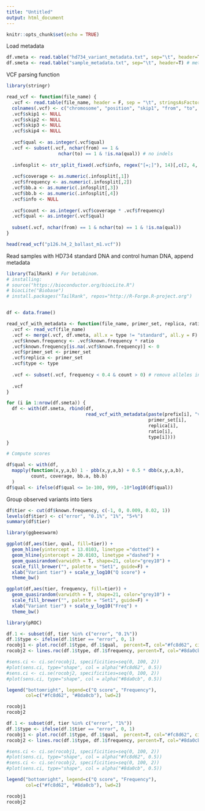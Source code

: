 ```yaml
---
title: "Untitled"
output: html_document
---
```


```r
knitr::opts_chunk$set(echo = TRUE)
```

Load metadata

```r
df.vmeta <- read.table("hd734_variant_metadata.txt", sep="\t", header=T) # variants observed in HD734 and covered by our primers
df.smeta <- read.table("sample_metadata.txt", sep="\t", header=T) # metadata for amplicon sequencing samples
```

VCF parsing function

```r
library(stringr)

read_vcf <- function(file_name) {
  .vcf <- read.table(file_name, header = F, sep = "\t", stringsAsFactors = F)
  colnames(.vcf) <- c("chromosome", "position",	"skip1", "from", "to", "qual", "skip2", "info", "skip3", "skip4")
  .vcf$skip1 <- NULL
  .vcf$skip2 <- NULL
  .vcf$skip3 <- NULL
  .vcf$skip4 <- NULL
  
  .vcf$qual <- as.integer(.vcf$qual)
  .vcf <- subset(.vcf, nchar(from) == 1 &
                   nchar(to) == 1 & !is.na(qual)) # no indels
  
  .infosplit <- str_split_fixed(.vcf$info, regex("[=;]"), 14)[,c(2, 4, 12, 14)]
  
  .vcf$coverage <- as.numeric(.infosplit[,1])
  .vcf$frequency <- as.numeric(.infosplit[,2])
  .vcf$bb.a <- as.numeric(.infosplit[,3])
  .vcf$bb.b <- as.numeric(.infosplit[,4])
  .vcf$info <- NULL
  
  .vcf$count <- as.integer(.vcf$coverage * .vcf$frequency)
  .vcf$qual <- as.integer(.vcf$qual)
  
  subset(.vcf, nchar(from) == 1 & nchar(to) == 1 & !is.na(qual))
}

head(read_vcf("p126.h4_2_ballast_m1.vcf"))
```

Read samples with HD734 standard DNA and control human DNA, append metadata

```r
library(TailRank) # For betabinom. 
# installing:
# source("https://bioconductor.org/biocLite.R")
# biocLite("Biobase")
# install.packages("TailRank", repos="http://R-Forge.R-project.org")


df <- data.frame()

read_vcf_with_metadata <- function(file_name, primer_set, replica, ratio, type) {
  .vcf <- read_vcf(file_name)
  .vcf <- merge(.vcf, df.vmeta, all.x = type != "standard", all.y = F)
  .vcf$known.frequency <- .vcf$known.frequency * ratio
  .vcf$known.frequency[is.na(.vcf$known.frequency)] <- 0
  .vcf$primer_set <- primer_set
  .vcf$replica <- primer_set
  .vcf$type <- type
  
  .vcf <- subset(.vcf, frequency < 0.4 & count > 0) # remove alleles in control
  
  .vcf
}

for (i in 1:nrow(df.smeta)) {
  df <- with(df.smeta, rbind(df, 
                             read_vcf_with_metadata(paste(prefix[i], "vcf", sep="."), 
                                                    primer_set[i],
                                                    replica[i],
                                                    ratio[i],
                                                    type[i])))
}

# Compute scores

df$qual <- with(df, 
  mapply(function(x,y,a,b) 1 - pbb(x,y,a,b) + 0.5 * dbb(x,y,a,b),
         count, coverage, bb.a, bb.b)
  )
df$qual <- ifelse(df$qual <= 1e-100, 999, -10*log10(df$qual))
```

Group observed variants into tiers

```r
df$tier <- cut(df$known.frequency, c(-1, 0, 0.009, 0.02, 1))
levels(df$tier) <- c("error", "0.1%", "1%", "5+%")
summary(df$tier)
```

```r
library(ggbeeswarm)

ggplot(df,aes(tier, qual, fill=tier)) + 
  geom_hline(yintercept = 13.0103, linetype ="dotted") +
  geom_hline(yintercept = 20.0103, linetype ="dashed") +
  geom_quasirandom(varwidth = T, shape=21, color="grey10") +
  scale_fill_brewer("", palette = "Set1", guide=F) +
  xlab("Variant tier") + scale_y_log10("Q score") +
  theme_bw()

ggplot(df,aes(tier, frequency, fill=tier)) + 
  geom_quasirandom(varwidth = T, shape=21, color="grey10") +
  scale_fill_brewer("", palette = "Set1", guide=F) +
  xlab("Variant tier") + scale_y_log10("Freq") +
  theme_bw()
```

```r
library(pROC)

df.1 <- subset(df, tier %in% c("error", "0.1%"))
df.1$type <- ifelse(df.1$tier == "error", 0, 1)
rocobj1 <- plot.roc(df.1$type, df.1$qual,  percent=T, col="#fc8d62", ci=T)
rocobj2 <- lines.roc(df.1$type, df.1$frequency, percent=T, col="#8da0cb", ci=T)

#sens.ci <- ci.se(rocobj1, specificities=seq(0, 100, 2))
#plot(sens.ci, type="shape", col = alpha("#fc8d62", 0.5))
#sens.ci <- ci.se(rocobj2, specificities=seq(0, 100, 2))
#plot(sens.ci, type="shape", col = alpha("#8da0cb", 0.5))

legend("bottomright", legend=c("Q score", "Frequency"), 
       col=c("#fc8d62", "#8da0cb"), lwd=2)

rocobj1
rocobj2
```

```r
df.1 <- subset(df, tier %in% c("error", "1%"))
df.1$type <- ifelse(df.1$tier == "error", 0, 1)
rocobj1 <- plot.roc(df.1$type, df.1$qual,  percent=T, col="#fc8d62", ci=T)
rocobj2 <- lines.roc(df.1$type, df.1$frequency, percent=T, col="#8da0cb", ci=T)

#sens.ci <- ci.se(rocobj1, specificities=seq(0, 100, 2))
#plot(sens.ci, type="shape", col = alpha("#fc8d62", 0.5))
#sens.ci <- ci.se(rocobj2, specificities=seq(0, 100, 2))
#plot(sens.ci, type="shape", col = alpha("#8da0cb", 0.5))

legend("bottomright", legend=c("Q score", "Frequency"), 
       col=c("#fc8d62", "#8da0cb"), lwd=2)

rocobj1
rocobj2
```

